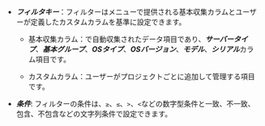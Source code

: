 - ***フィルタキー***：フィルターは<Cmdname sid="side_serverInventory" className="uitext" />メニューで提供される基本収集カラムとユーザーが定義したカスタムカラムを基準に設定できます。

  - 基本収集カラム：<Cmdname sid="side_serverInventory" className="uitext" />で自動収集されたデータ項目であり、***サーバータイプ***、***基本グループ***、***OSタイプ***、***OSバージョン***、***モデル***、***シリアル***カラム項目です。

  - カスタムカラム：ユーザーがプロジェクトごとに追加して管理する項目です。

- ***条件***: フィルターの条件は、`≥`、`≤`、`>`、`<`などの数字型条件と一致、不一致、包含、不包含などの文字列条件で設定できます。 
